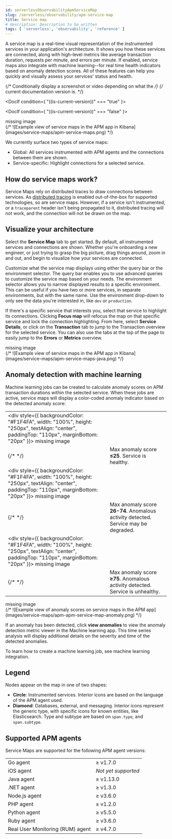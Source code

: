 ```yaml
---
id: serverlessObservabilityApmServiceMap
slug: /serverless/observability/apm-service-map
title: Service map
# description: Description to be written
tags: [ 'serverless', 'observability', 'reference' ]
---
```



<div id="service-maps"></div>

A service map is a real-time visual representation of the instrumented services in your application's architecture.
It shows you how these services are connected, along with high-level metrics like average transaction duration,
requests per minute, and errors per minute.
If enabled, service maps also integrate with machine learning--for real time health indicators based on anomaly detection scores.
All of these features can help you quickly and visually assess your services' status and health.

{/* Conditionally display a screenshot or video depending on what the */}
{/* current documentation version is. */}

<DocIf condition={ "((is-current-version))" === "true" }>
<DocVideo
	source="vidyard"
	id="VH8gKnPE3Z2csACZTCeQrw"
	title="Vidyard Video"
/>
</DocIf>

<DocIf condition={ "((is-current-version))" === "false" }>
<div style={{ backgroundColor: "#F1F4FA", width: "100%", height: "250px", textAlign: "center", paddingTop: "110px", marginBottom: "20px" }}><DocIcon type="image" title="missing image"/> missing image</div>
{/* ![Example view of service maps in the APM app in Kibana](images/service-maps/apm-service-maps.png) */}
</DocIf>

We currently surface two types of service maps:

* Global: All services instrumented with APM agents and the connections between them are shown.
* Service-specific: Highlight connections for a selected service.

<div id="service-maps-how"></div>

## How do service maps work?

Service Maps rely on distributed traces to draw connections between services.
As [distributed tracing](((apm-guide-ref))/apm-distributed-tracing.html) is enabled out-of-the-box for supported technologies, so are service maps.
However, if a service isn't instrumented,
or a `traceparent` header isn't being propagated to it,
distributed tracing will not work, and the connection will not be drawn on the map.

<div id="visualize-your-architecture"></div>

## Visualize your architecture

Select the **Service Map** tab to get started.
By default, all instrumented services and connections are shown.
Whether you're onboarding a new engineer, or just trying to grasp the big picture,
drag things around, zoom in and out, and begin to visualize how your services are connected.

Customize what the service map displays using either the query bar or the environment selector.
The query bar enables you to use <DocLink id="serverlessObservabilityApmQueryYourData">advanced queries</DocLink> to customize the service map based on your needs.
The environment selector allows you to narrow displayed results to a specific environment.
This can be useful if you have two or more services, in separate environments, but with the same name.
Use the environment drop-down to only see the data you're interested in, like `dev` or `production`.

If there's a specific service that interests you, select that service to highlight its connections.
Clicking **Focus map** will refocus the map on that specific service and lock the connection highlighting.
From here, select **Service Details**, or click on the **Transaction** tab to jump to the Transaction overview
for the selected service.
You can also use the tabs at the top of the page to easily jump to the **Errors** or **Metrics** overview.

<div style={{ backgroundColor: "#F1F4FA", width: "100%", height: "250px", textAlign: "center", paddingTop: "110px", marginBottom: "20px" }}><DocIcon type="image" title="missing image"/> missing image</div>
{/* ![Example view of service maps in the APM app in Kibana](images/service-maps/apm-service-maps-java.png) */}

<div id="service-map-anomaly-detection"></div>

## Anomaly detection with machine learning

Machine learning jobs can be created to calculate anomaly scores on APM transaction durations within the selected service.
When these jobs are active, service maps will display a color-coded anomaly indicator based on the detected anomaly score:

|  |  |
|---|---|
| <div style={{ backgroundColor: "#F1F4FA", width: "100%", height: "250px", textAlign: "center", paddingTop: "110px", marginBottom: "20px" }}><DocIcon type="image" title="missing image"/> missing image</div>
{/* <DocImage flatImage alt="APM green service,112" url="images/service-maps/apm-green-service.png" /> */} | Max anomaly score **≤25**. Service is healthy. |
| <div style={{ backgroundColor: "#F1F4FA", width: "100%", height: "250px", textAlign: "center", paddingTop: "110px", marginBottom: "20px" }}><DocIcon type="image" title="missing image"/> missing image</div>
{/* <DocImage flatImage alt="APM yellow service,112" url="images/service-maps/apm-yellow-service.png" /> */} | Max anomaly score **26-74**. Anomalous activity detected. Service may be degraded. |
| <div style={{ backgroundColor: "#F1F4FA", width: "100%", height: "250px", textAlign: "center", paddingTop: "110px", marginBottom: "20px" }}><DocIcon type="image" title="missing image"/> missing image</div>
{/* <DocImage flatImage alt="APM red service,112" url="images/service-maps/apm-red-service.png" /> */} | Max anomaly score **≥75**. Anomalous activity detected. Service is unhealthy. |

<div style={{ backgroundColor: "#F1F4FA", width: "100%", height: "250px", textAlign: "center", paddingTop: "110px", marginBottom: "20px" }}><DocIcon type="image" title="missing image"/> missing image</div>
{/* ![Example view of anomaly scores on service maps in the APM app](images/service-maps/apm-apm-service-map-anomaly.png) */}

If an anomaly has been detected, click **view anomalies** to view the anomaly detection metric viewer in the Machine learning app.
This time series analysis will display additional details on the severity and time of the detected anomalies.

To learn how to create a machine learning job, see <DocLink id="serverlessObservabilityApmIntegrateWithMachineLearning">machine learning integration</DocLink>.

<div id="service-maps-legend"></div>

## Legend

Nodes appear on the map in one of two shapes:

* **Circle**: Instrumented services. Interior icons are based on the language of the APM agent used.
* **Diamond**: Databases, external, and messaging. Interior icons represent the generic type,
    with specific icons for known entities, like Elasticsearch.
    Type and subtype are based on `span.type`, and `span.subtype`.

<div id="service-maps-supported"></div>

## Supported APM agents

Service Maps are supported for the following APM agent versions:

|  |  |
|---|---|
| Go agent | ≥ v1.7.0 |
| iOS agent | _Not yet supported_ |
| Java agent | ≥ v1.13.0 |
| .NET agent | ≥ v1.3.0 |
| Node.js agent | ≥ v3.6.0 |
| PHP agent | ≥ v1.2.0 |
| Python agent | ≥ v5.5.0 |
| Ruby agent | ≥ v3.6.0 |
| Real User Monitoring (RUM) agent | ≥ v4.7.0 |

